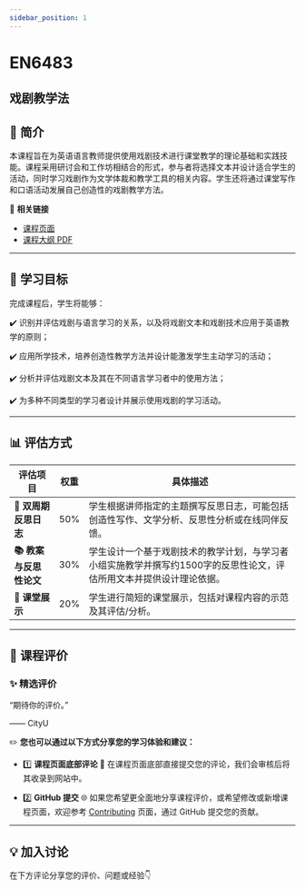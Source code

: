 ```yaml
---
sidebar_position: 1
---
```


# EN6483
## 戏剧教学法

## **📘 简介**
本课程旨在为英语语言教师提供使用戏剧技术进行课堂教学的理论基础和实践技能。课程采用研讨会和工作坊相结合的形式，参与者将选择文本并设计适合学生的活动，同时学习戏剧作为文学体裁和教学工具的相关内容。学生还将通过课堂写作和口语活动发展自己创造性的戏剧教学方法。

🔗 **相关链接**
- [课程页面](https://www.cityu.edu.hk/catalogue/pg/202425/course/EN6483.htm)
- [课程大纲 PDF](https://www.cityu.edu.hk/catalogue/pg/202425/course/EN6483.pdf)

---

## **🎯 学习目标**

完成课程后，学生将能够：

✔️ 识别并评估戏剧与语言学习的关系，以及将戏剧文本和戏剧技术应用于英语教学的原则；

✔️ 应用所学技术，培养创造性教学方法并设计能激发学生主动学习的活动；

✔️ 分析并评估戏剧文本及其在不同语言学习者中的使用方法；

✔️ 为多种不同类型的学习者设计并展示使用戏剧的学习活动。

---

## **📊 评估方式**

| **评估项目**               | **权重** | **具体描述**                                                                                   |
|---------------------------|---------|-----------------------------------------------------------------------------------------------|
| **📝 双周期反思日志**         | 50%     | 学生根据讲师指定的主题撰写反思日志，可能包括创造性写作、文学分析、反思性分析或在线同伴反馈。                                    |
| **📚 教案与反思性论文**        | 30%     | 学生设计一个基于戏剧技术的教学计划，与学习者小组实施教学并撰写约1500字的反思性论文，评估所用文本并提供设计理论依据。           |
| **🎤 课堂展示**             | 20%     | 学生进行简短的课堂展示，包括对课程内容的示范及其评估/分析。                                           |

---

## **💬 课程评价**

### ✨ **精选评价**
<div className={commentStyles.commentBox}>
    <p className={commentStyles.commentText}>
        “期待你的评价。”
    </p>
    <p className={commentStyles.commentAuthor}>—— CityU</p>
</div>

✏️ **您也可以通过以下方式分享您的学习体验和建议：**

- 1️⃣ **课程页面底部评论**
💬 在课程页面底部直接提交您的评论，我们会审核后将其收录到网站中。

- 2️⃣ **GitHub 提交**
🌐 如果您希望更全面地分享课程评价，或希望修改或新增课程页面，欢迎参考 [Contributing](/contributing) 页面，通过 GitHub 提交您的贡献。

---

## **💡 加入讨论**

在下方评论分享您的评价、问题或经验👇
<Utterances />
